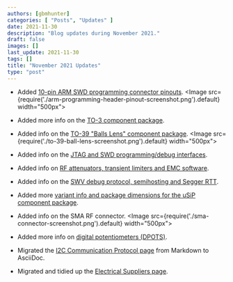 ```yaml
---
authors: [gbmhunter]
categories: [ "Posts", "Updates" ]
date: 2021-11-30
description: "Blog updates during November 2021."
draft: false
images: []
last_update: 2021-11-30
tags: []
title: "November 2021 Updates"
type: "post"
---
```


* Added [10-pin ARM SWD programming connector pinouts](/programming/programming-microcontrollers-an-overview/).
    <Image src={require('./arm-programming-header-pinout-screenshot.png').default} width="500px"></Image>

* Added more info on the [TO-3 component package](/pcb-design/component-packages/to-3-component-package/).

* Added info on the [TO-39 "Balls Lens" component package](/pcb-design/component-packages/to-39-component-package/).
    <Image src={require('./to-39-ball-lens-screenshot.png').default} width="500px"></Image>

* Added info on the [JTAG and SWD programming/debug interfaces](/programming/programming-microcontrollers-an-overview/).

* Added info on [RF attenuators, transient limiters and EMC software](/electronics/electromagnetic-compatibility-emc/).

* Added info on the [SWV debug protocol, semihosting and Segger RTT](/programming/programming-microcontrollers-an-overview/).

* Added more [variant info and package dimensions for the uSiP component package](/pcb-design/component-packages/usip-component-package/).

* Added info on the SMA RF connector.
    <Image src={require('./sma-connector-screenshot.png').default} width="500px"></Image>

* Added more info on [digital potentiometers (DPOTS)](/electronics/components/digital-potentiometers-dpots/).

* Migrated the [I2C Communication Protocol page](/electronics/communication-protocols/i2c-communication-protocol/) from Markdown to AsciiDoc.

* Migrated and tidied up the [Electrical Suppliers page](/electronics/general/electrical-suppliers/).
